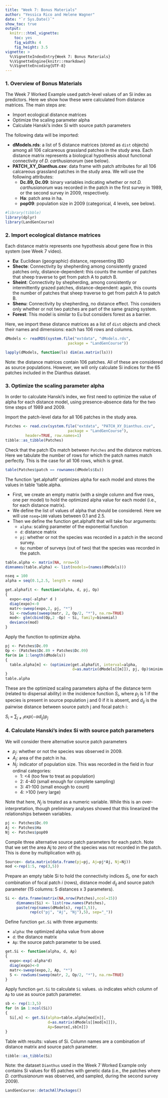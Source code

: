 ```yaml
---
title: "Week 7: Bonus Materials"
author: "Yessica Rico and Helene Wagner"
date: "`r Sys.Date()`"
show_toc: true
output:
  knitr:::html_vignette:
    toc: yes
    fig_width: 4 
    fig_height: 3.5
vignette: >
  %\VignetteIndexEntry{Week 7: Bonus Materials}
  %\VignetteEngine{knitr::rmarkdown}
  %\VignetteEncoding{UTF-8}
---
```

### 1. Overview of Bonus Materials {-}

The Week 7 Worked Example used patch-level values of an Si index as predictors. Here we show how these were calculated from distance matrices. The main steps are:

- Import ecological distance matrices
- Optimize the scaling parameter alpha
- Calculate Hanski's index Si with source patch parameters

The following data will be imported:

- **dModels.rds**: a list of 5 distance matrices (stored as `dist` objects) among all 106 calcareous grassland patches in the study area. Each distance matrix represents a biological hypothesis about functional connectivity of *D. carthusianorum* (see below).
- **PATCH_XY_Dianthus.csv**: data frame with patch attributes for all 106 calcareous grassland patches in the study area. We will use the following attributes:
  - **Dc.89, Dc.09**: binary variables indicating whether or not *D. carthusianorum* was recorded in the patch in the first survey in 1989, or the second survey in 2009, respectively.
  - **Ha**: patch area in ha.
  - **pop09**: population size in 2009 (categorical, 4 levels, see below).

```r
#library(tibble)
library(dplyr)
library(LandGenCourse)
```


### 2. Import ecological distance matrices {-}

Each distance matrix represents one hypothesis about gene flow in this system (see Week 7 video). 

- **Eu**: Euclidean (geographic) distance, representing IBD
- **Shecte**: Connectivity by shepherding among consistently grazed patches only, distance-dependent: this counts the number of patches that sheep traverse to get from patch A to patch B. 
- **Sheint**: Connectivity by shepherding, among consistently or intermittently grazed patches, distance-dependent: again, this counts the number of patches that sheep traverse to get from patch A to patch B. 
- **Shenu**: Connectivity by shepherding, no distance effect. This considers only whether or not two patches are part of the same grazing system.  
- **Forest**: This model is similar to Eu but considers forest as a barrier.

Here, we import these distance matrices as a list of `dist` objects and check their names and dimensions: each has 106 rows and columns.  

```r
dModels <- readRDS(system.file("extdata", "dModels.rds", 
                            package = "LandGenCourse")) 

lapply(dModels, function(ls) dim(as.matrix(ls)))
```
Note: the distance matrices contain 106 patches. All of these are considered as source populations. However, we will only calculate Si indices for the 65 patches included in the Dianthus dataset. 

### 3. Optimize the scaling parameter alpha {-}

In order to calculate Hanski's index, we first need to optimize the value of alpha for each distance model, using presence-absence data for the two time steps of 1989 and 2009. 

Import the patch-level data for all 106 patches in the study area.

```r
Patches <- read.csv(system.file("extdata", "PATCH_XY_Dianthus.csv", 
                            package = "LandGenCourse"),
         header=TRUE, row.names=1)
tibble::as_tibble(Patches)
```

Check that the patch IDs match between `Patches` and the distance matrices. Here we tabulate the number of rows for which the patch names match perfectly. This is the case for all 106 rows, which is great.

```r
table(Patches$patch == rownames(dModels$Eu))
```

The function 'get.alphafit' optimizes alpha for each model and stores the values in  table 'table.alpha.

- First, we create an empty matrix (with a single column and five rows, one per model) to hold the optimized alpha value for each model (i.e., for each distance matrix).
- We define the list of values of alpha that should be considered. Here we will use `nseq=100` values between 0.1 and 2.5.
- Then we define the function get.alphafit that will take four arguments:
  - `alpha`: scaling parameter of the exponential function
  - `d`: distance matrix
  - `pj`: whether or not the species was recorded in a patch in the second survey.
  - `Op`: number of surveys (out of two) that the species was recorded in the patch.

```r
table.alpha <- matrix(NA, nrow=5)
dimnames(table.alpha) <- list(models=(names(dModels)))

nseq = 100
alpha = seq(0.1,2.5, length = nseq)

get.alphafit <- function(alpha, d, pj, Op)
{
  expo<-exp(-alpha* d )
  diag(expo)<-0
  matr<-sweep(expo,2, pj, "*")
  Si <-rowSums(sweep(matr, 2, Op/2, "*"), na.rm=TRUE)
  mod<- glm(cbind(Op,2 -Op) ~ Si, family=binomial)
  deviance(mod)
}
``` 
     
Apply the function to optimize alpha.  

```r
pj <- Patches$Dc.09
Op <- (Patches$Dc.89 + Patches$Dc.09)
for(m in 1:length(dModels))
{
  table.alpha[m] <- (optimize(get.alphafit, interval=alpha,
                              d=as.matrix(dModels[[m]]), pj, Op)$minimum)
}
table.alpha
``` 

These are the optimized scaling parameters alpha of the distance term (related to dispersal ability) in the incidence function $S_{i}$, where $p_{j}$ is 1 if the species is present in source population j and 0 if it is absent, and $d_{ij}$ is the pairwise distance between source patch j and focal patch i: 

$S_{i}$ = $\sum_{j\neq i} exp(-\alpha d_{ij})p_{j}$

### 4. Calculate Hanski's index Si with source patch parameters {-}

We will consider there alternative source patch parameters

- $p_{j}$: whether or not the species was observed in 2009.
- $A_{j}$: area of the patch in ha.
- $N_{j}$: indicator of population size. This was recorded in the field in four ordinal categories:
    - 1: <4     (too few to treat as population)
    - 2: 4-40   (small enough for complete sampling)
    - 3: 41-100 (small enough to count)
    - 4: >100   (very large)
     
Note that here, $N_{j}$ is treated as a numeric variable. While this is an over-interpretation, though preliminary analyses showed that this linearized the relationships between variables.

```r
pj <- Patches$Dc.09
Aj <- Patches$Ha
Nj <- Patches$pop09
``` 

Compile three alternative source patch parameters for each patch. Note that we set the area Aj to zero of the species was not recorded in the patch. This is done by multiplication with pj. 

```r
Source<- data.matrix(data.frame(pj=pj, Aj=pj*Aj, Nj=Nj))
mod <-rep(1:5, rep(3,5))
```

Prepare an empty table Si to hold the connectivity indices $S_{i}$, one for each combination of focal patch *i* (rows), distance model $d_{ij}$ and source patch parameter (15 columns: 5 distances x 3 parameters).

```r
Si <- data.frame(matrix(NA,nrow(Patches),ncol=15))
     dimnames(Si) <- list(row.names(Patches),
     paste(rep(names(dModels), rep(3,5)), 
           rep(c("pj", "Aj", "Nj"),5), sep="_"))
```

Define function `get.Si` with three arguments:

- `alpha`: the optimized alpha value from above
- `d`: the distance matrix
- `Ap`: the source patch parameter to be used.

```r
get.Si <- function(alpha, d, Ap)
{
  expo<-exp(-alpha*d)
  diag(expo)<-0
  matr<-sweep(expo,2, Ap, "*")
  S <- rowSums(sweep(matr, 2, Op/2, "*"), na.rm=TRUE)
}
```

Apply function `get.Si` to calculate `Si` values. `sb` indicates which column of `Ap` to use as source patch parameter.

```r
sb <- rep(1:3,5)
for (n in 1:ncol(Si))
{
  Si[,n] <- get.Si(alpha=table.alpha[mod[n]], 
                   d=as.matrix(dModels[[mod[n]]]),
                   Ap=Source[,sb[n]])
}
``` 

Table with results: values of Si. Column names are a combination of distance matrix and source patch parameter.

```r
tibble::as_tibble(Si)  
``` 

Note: the dataset `Dianthus` used in the Week 7 Worked Example only contains Si values for 65 patches with genetic data (i.e., the patches where *D. carthusianorum* was observed, and sampled, during the second survey 2009). 

```r
LandGenCourse::detachAllPackages()
```






